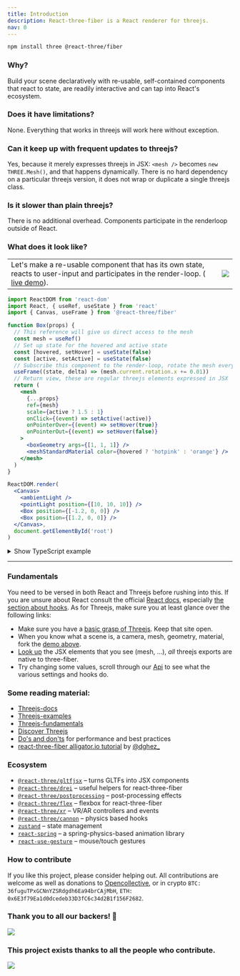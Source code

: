 ```yaml
---
title: Introduction
description: React-three-fiber is a React renderer for threejs.
nav: 0
---
```


```bash
npm install three @react-three/fiber
```

### Why?

Build your scene declaratively with re-usable, self-contained components that react to state, are readily interactive and can tap into React's ecosystem.

### Does it have limitations?

None. Everything that works in threejs will work here without exception.

### Can it keep up with frequent updates to threejs?

Yes, because it merely expresses threejs in JSX: `<mesh />` becomes `new THREE.Mesh()`, and that happens dynamically. There is no hard dependency on a particular threejs version, it does not wrap or duplicate a single threejs class.

### Is it slower than plain threejs?

There is no additional overhead. Components participate in the renderloop outside of React.

### What does it look like?

<table>
  <tr>
    <td>
      Let's make a re-usable component that has its own state, reacts to user-input and participates
      in the render-loop. (
      <a href="https://codesandbox.io/s/rrppl0y8l4?file=/src/App.js">live demo</a>).
    </td>
    <td>
      <a href="https://codesandbox.io/s/rrppl0y8l4">
        <img src="https://i.imgur.com/sS4ArrZ.gif" />
      </a>
    </td>
  </tr>
</table>

```jsx
import ReactDOM from 'react-dom'
import React, { useRef, useState } from 'react'
import { Canvas, useFrame } from '@react-three/fiber'

function Box(props) {
  // This reference will give us direct access to the mesh
  const mesh = useRef()
  // Set up state for the hovered and active state
  const [hovered, setHover] = useState(false)
  const [active, setActive] = useState(false)
  // Subscribe this component to the render-loop, rotate the mesh every frame
  useFrame((state, delta) => (mesh.current.rotation.x += 0.01))
  // Return view, these are regular threejs elements expressed in JSX
  return (
    <mesh
      {...props}
      ref={mesh}
      scale={active ? 1.5 : 1}
      onClick={(event) => setActive(!active)}
      onPointerOver={(event) => setHover(true)}
      onPointerOut={(event) => setHover(false)}
    >
      <boxGeometry args={[1, 1, 1]} />
      <meshStandardMaterial color={hovered ? 'hotpink' : 'orange'} />
    </mesh>
  )
}

ReactDOM.render(
  <Canvas>
    <ambientLight />
    <pointLight position={[10, 10, 10]} />
    <Box position={[-1.2, 0, 0]} />
    <Box position={[1.2, 0, 0]} />
  </Canvas>,
  document.getElementById('root')
)
```

<details>
  <summary>Show TypeScript example</summary>

```bash
npm install @types/three
```

```tsx
import * as THREE from 'three'
import ReactDOM from 'react-dom'
import React, { useRef, useState } from 'react'
import { Canvas, useFrame } from '@react-three/fiber'

function Box(props: JSX.IntrinsicElements['mesh']) {
  const mesh = useRef<THREE.Mesh>(null!)
  const [hovered, setHover] = useState(false)
  const [active, setActive] = useState(false)
  useFrame((state, delta) => (mesh.current.rotation.x += 0.01))
  return (
    <mesh
      {...props}
      ref={mesh}
      scale={active ? 1.5 : 1}
      onClick={(event) => setActive(!active)}
      onPointerOver={(event) => setHover(true)}
      onPointerOut={(event) => setHover(false)}
    >
      <boxGeometry args={[1, 1, 1]} />
      <meshStandardMaterial color={hovered ? 'hotpink' : 'orange'} />
    </mesh>
  )
}

ReactDOM.render(
  <Canvas>
    <ambientLight />
    <pointLight position={[10, 10, 10]} />
    <Box position={[-1.2, 0, 0]} />
    <Box position={[1.2, 0, 0]} />
  </Canvas>,
  document.getElementById('root')
)
```

Live demo: https://codesandbox.io/s/icy-tree-brnsm?file=/src/App.tsx

</details>

---

### Fundamentals

You need to be versed in both React and Threejs before rushing into this. If you are unsure about React consult the official [React docs](https://reactjs.org/docs/getting-started.html), especially [the section about hooks](https://reactjs.org/docs/hooks-reference.html). As for Threejs, make sure you at least glance over the following links:

- Make sure you have a [basic grasp of Threejs](https://threejs.org/docs/index.html#manual/en/introduction/Creating-a-scene). Keep that site open.
- When you know what a scene is, a camera, mesh, geometry, material, fork the [demo above](https://github.com/pmndrs/react-three-fiber#what-does-it-look-like).
- [Look up](https://threejs.org/docs/index.html#api/en/objects/Mesh) the JSX elements that you see (mesh, ...), _all_ threejs exports are native to three-fiber.
- Try changing some values, scroll through our [Api](/markdown/api.md) to see what the various settings and hooks do.

### Some reading material:

- [Threejs-docs](https://threejs.org/docs)
- [Threejs-examples](https://threejs.org/examples)
- [Threejs-fundamentals](https://threejsfundamentals.org)
- [Discover Threejs](https://discoverthreejs.com)
- [Do's and don'ts](https://discoverthreejs.com/tips-and-tricks) for performance and best practices
- [react-three-fiber alligator.io tutorial](https://alligator.io/react/react-with-threejs) by [@dghez\_](https://twitter.com/dghez_)

### Ecosystem

- [`@react-three/gltfjsx`](https://github.com/react-spring/gltfjsx) &ndash; turns GLTFs into JSX components
- [`@react-three/drei`](https://github.com/react-spring/drei) &ndash; useful helpers for react-three-fiber
- [`@react-three/postprocessing`](https://github.com/react-spring/react-postprocessing) &ndash; post-processing effects
- [`@react-three/flex`](https://github.com/react-spring/react-three-flex) &ndash; flexbox for react-three-fiber
- [`@react-three/xr`](https://github.com/react-spring/react-xr) &ndash; VR/AR controllers and events
- [`@react-three/cannon`](https://github.com/react-spring/use-cannon) &ndash; physics based hooks
- [`zustand`](https://github.com/react-spring/zustand) &ndash; state management
- [`react-spring`](https://github.com/react-spring/react-spring) &ndash; a spring-physics-based animation library
- [`react-use-gesture`](https://github.com/react-spring/react-use-gesture) &ndash; mouse/touch gestures

### How to contribute

If you like this project, please consider helping out. All contributions are welcome as well as donations to [Opencollective](https://opencollective.com/react-three-fiber), or in crypto `BTC: 36fuguTPxGCNnYZSRdgdh6Ea94brCAjMbH`, `ETH: 0x6E3f79Ea1d0dcedeb33D3fC6c34d2B1f156F2682`.

### Thank you to all our backers! 🙏

<a href="https://opencollective.com/react-three-fiber#backers" target="_blank">
  <img src="https://opencollective.com/react-three-fiber/backers.svg?width=890" />
</a>

### This project exists thanks to all the people who contribute.

<a href="https://github.com/pmndrs/react-three-fiber/graphs/contributors">
  <img src="https://opencollective.com/react-three-fiber/contributors.svg?width=890" />
</a>
